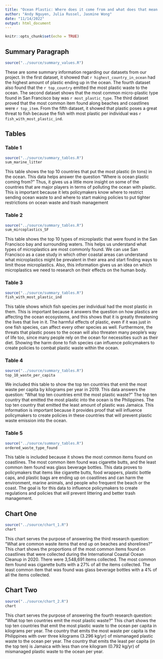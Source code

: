 ```yaml
---
title: "Ocean Plastic: Where does it come from and what does that mean for us?"
author: "Andy Nguyen, Julia Russel, Jasmine Wong"
date: "11/14/2022"
output: html_document
---
```


```r
knitr::opts_chunk$set(echo = TRUE)
```

## Summary Paragraph

```r
source("../source/summary_values.R")

```
These are some summary information regarding our datasets from our project. In the first dataset, it showed that `r highest_country_in_ocean` had the highest amount of plastic ending up in the ocean. The fourth dataset also found that the `r top_country` emitted the most plastic waste to the ocean. The second dataset shows that the most common micro-plastic type found in San Francisco bay was `r most_plastic_type`. The third dataset proved that the most common item found along beaches and coastlines were `r top_item`. From the fifth dataset, it showed that plastic poses a great threat to fish because the fish with most plastic per individual was `r fish_with_most_plastic_ind`.

## Tables

### Table 1
```r
source("../source/summary_tables.R")
sum_marine_litter
```

This table shows the top 10 countries that put the most plastic (in tons) in the ocean. This data helps answer the question “Where is ocean plastic coming from?” Thus, it gives us a little more insight on some of the countries that are major players in terms of polluting the ocean with plastic. This is important because it lets policymakers know where to restrict sending ocean waste to and where to start making policies to put tighter restrictions on ocean waste and trash management

### Table 2
```r
source("../source/summary_tables.R")
sum_mircoplastics_SF
```

This table shows the top 10 types of microplastic that were found in the San Francisco bay and surrounding waters. This helps us understand what types of microplastics are most commonly found. We can use San Francisco as a case study in which other coastal areas can understand what microplastics might be prevalent in their area and start finding ways to limit those microplastics. Also, this information gives us an idea on which microplastics we need to research on their effects on the human body.

### Table 3
```r
source("../source/summary_tables.R")
fish_with_most_plastic_ind
```

This table shows which fish species per individual had the most plastic in them. This is important because it answers the question on how plastics are affecting the ocean ecosystems, and this shows that it is greatly threatening the lives that live in it. The harmful effects of plastic, even if it was just in one fish species, can affect every other species as well. Furthermore, the threats that plastic poses to the ocean will also threaten many people’s way of life too, since many people rely on the ocean for necessities such as their diet. Showing the harm done to fish species can influence policymakers to create policies to combat plastic waste within the ocean.

### Table 4
```r
source("../source/summary_tables.R")
top_10_waste_per_capita
```

We included this table to show the top ten countries that emit the most waste per capita by kilograms per year in 2019. This data answers the question: “What top ten countries emit the most plastic waste?” The top ten country that emitted the most plastic into the ocean is the Philippines. The top ten country that emitted the least amount of plastic was Jamaica. This information is important because it provides proof that will influence policymakers to create policies in these countries that will prevent plastic waste emission into the ocean.

### Table 5
```r
source("../source/summary_tables.R")
ordered_waste_type_found
```

This table is included because it shows the most common items found on coastlines. The most common item found was cigarette butts, and the least common item found was glass beverage bottles. This data proves to policymakers that items like cigarette butts, food wrappers, plastic bottle caps, and plastic bags are ending up on coastlines and can harm the environment, marine animals, and people who frequent the beach or the coast. The goal is for this data to influence policymakers to create regulations and policies that will prevent littering and better trash management.

## Chart One
```r
source("../source/chart_1.R")
chart
```

This chart serves the purpose of answering the third research question: "What are common waste items that end up on beaches and shorelines?" This chart shows the proportions of the most common items found on coastlines that were collected during the International Coastal Ocean Cleanup in 2020. There were 3,548,691 items collected. The most common item found was cigarette butts with a 27% of all the items collected. The least common item that was found was glass beverage bottles with a 4% of all the items collected.

## Chart Two
```r
source("../source/chart_2.R")
chart
```

This chart serves the purpose of answering the fourth research question: "What top ten countries emit the most plastic waste?" This chart shows the top ten countries that emit the most plastic waste to the ocean per capita in kilograms per year. The country that emits the most waste per capita is the Philippines with over three kilograms (3.296 kg/yr) of mismanaged plastic waste to the ocean per year. The country that emits the least per capita (in the top ten) is Jamaica with less than one kilogram (0.792 kg/yr) of mismanaged plastic waste to the ocean per year.